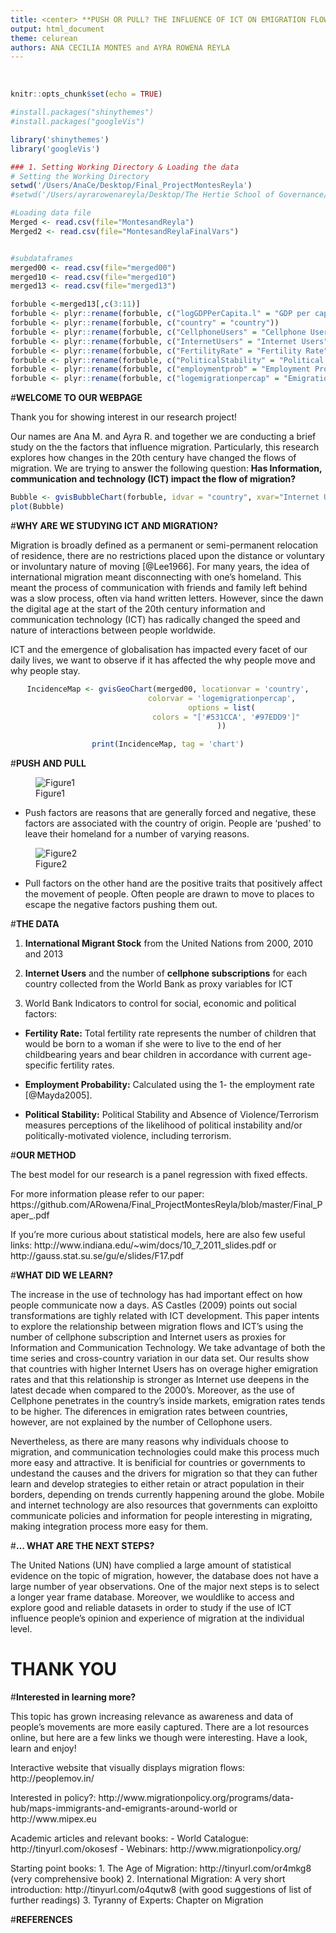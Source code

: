 ```yaml
--- 
title: <center> **PUSH OR PULL? THE INFLUENCE OF ICT ON EMIGRATION FLOWS** </center>
output: html_document 
theme: celurean
authors: ANA CECILIA MONTES and AYRA ROWENA REYLA 
---
```

 <br>

```r
knitr::opts_chunk$set(echo = TRUE)

#install.packages("shinythemes")
#install.packages("googleVis")

library('shinythemes')
library('googleVis')

### 1. Setting Working Directory & Loading the data
# Setting the Working Directory
setwd('/Users/AnaCe/Desktop/Final_ProjectMontesReyla')
#setwd('/Users/ayrarowenareyla/Desktop/The Hertie School of Governance/Collaborative Social Sciences/Final_ProjectMontesReyla')

#Loading data file
Merged <- read.csv(file="MontesandReyla")
Merged2 <- read.csv(file="MontesandReylaFinalVars")


#subdataframes
merged00 <- read.csv(file="merged00")
merged10 <- read.csv(file="merged10")
merged13 <- read.csv(file="merged13")

forbuble <-merged13[,c(3:11)]
forbuble <- plyr::rename(forbuble, c("logGDPPerCapita.l" = "GDP per capita")) 
forbuble <- plyr::rename(forbuble, c("country" = "country")) 
forbuble <- plyr::rename(forbuble, c("CellphoneUsers" = "Cellphone Users")) 
forbuble <- plyr::rename(forbuble, c("InternetUsers" = "Internet Users")) 
forbuble <- plyr::rename(forbuble, c("FertilityRate" = "Fertility Rate")) 
forbuble <- plyr::rename(forbuble, c("PoliticalStability" = "Political Stability")) 
forbuble <- plyr::rename(forbuble, c("employmentprob" = "Employment Probability")) 
forbuble <- plyr::rename(forbuble, c("logemigrationpercap" = "Emigration per capita")) 
```

#**WELCOME TO OUR WEBPAGE** 

Thank you for showing interest in our research project! 

Our names are Ana M. and Ayra R. and together we are conducting a brief study on the the factors that influence migration. Particularly, this research explores how changes in the 20th century have  changed the flows of migration. We are trying to answer the following question: **Has Information, communication and technology (ICT) impact the flow of migration?**


```r
Bubble <- gvisBubbleChart(forbuble, idvar = "country", xvar="Internet Users", yvar="Emigration per capita")
plot(Bubble)

```


<table>

#**WHY ARE WE STUDYING ICT AND MIGRATION?**


Migration is broadly defined as a permanent or semi-permanent relocation of residence, there are no restrictions placed upon the distance or voluntary or involuntary nature of moving [@Lee1966]. For many years, the idea of international migration meant disconnecting with one's homeland. This meant the process of communication with friends and family left behind was a slow process, often via hand written letters. However, since the dawn the digital age at the start of the 20th century information and communication technology (ICT) has radically changed the speed and nature of interactions between people worldwide. 

ICT and the emergence of globalisation has impacted every facet of our daily lives, we want to observe if it has affected the why people move and why people stay. 

<center>
```r
IncidenceMap <- gvisGeoChart(merged00, locationvar = 'country',
                        colorvar = 'logemigrationpercap',
                        options = list(
                          colors = "['#531CCA', '#97EDD9']"
                        ))

print(IncidenceMap, tag = 'chart')
````
</center> 


#**PUSH AND PULL**

![Figure1](http://i63.tinypic.com/2u7ul1k.jpg) 

- Push factors are reasons that are generally forced and negative, these factors are associated with the country of origin. People are 'pushed' to leave their homeland for a number of varying reasons.  

![Figure2](http://i67.tinypic.com/5vmwrm.jpg) 

- Pull factors on the other hand are the positive traits that positively affect the movement of people. Often people are drawn to move to places to escape the negative factors pushing them out.



#**THE DATA**

1. **International Migrant Stock** from the United Nations from 2000, 2010 and 2013

2. **Internet Users** and the number of **cellphone subscriptions** for each country collected from the World Bank as proxy variables for ICT 

3. World Bank Indicators to control for social, economic and political factors:

- **Fertility Rate:** Total fertility rate represents the number of children that would be born to a woman if she were to live to the end of her childbearing years and bear children in accordance with current age-specific fertility rates.

- **Employment Probability:** Calculated using the 1- the employment rate [@Mayda2005].

- **Political Stability:** Political Stability and Absence of Violence/Terrorism measures perceptions of the likelihood of political instability and/or politically-motivated violence, including terrorism.

#**OUR METHOD**

The best model for our research is a panel regression with fixed effects.

For more information please refer to our paper: https://github.com/ARowena/Final_ProjectMontesReyla/blob/master/Final_Paper_.pdf

If you're more curious about statistical models, here are also few useful links: http://www.indiana.edu/~wim/docs/10_7_2011_slides.pdf or http://gauss.stat.su.se/gu/e/slides/F17.pdf

#**WHAT DID WE LEARN?**

The increase in the use of technology has had important effect on how people communicate now a days. AS Castles (2009) points out social transformations are tighly related with ICT development. This paper intents to explore the relationship between migration flows and ICT's using the number of cellphone subscription and Internet users as proxies for Information and  Communication Technology. We take advantage of both the time series and cross-country variation in our data set. Our results show that countries with higher Internet Users has on overage higher emigration rates and that this relationship is stronger as Internet use deepens in the latest decade when compared to the 2000's. Moreover, as the use of Cellphone penetrates in the country's inside markets, emigration rates tends to be higher. The diferences in emigration rates between countries, however, are not explained by the number of Cellophone users. 

Nevertheless, as there are many reasons why individuals choose to migration, and communication technologies could make this process much more easy and attractive. It is benificial for countries or governments to undestand the causes and the drivers for migration so that they can futher learn and develop strategies to either retain or atract population in their borders, depending on trends currently happening around the globe. Mobile and internet technology are also resources that governments can exploitto communicate policies and information for people interesting in migrating, making integration process more easy for them.

#**... WHAT ARE THE NEXT STEPS?** 

The United Nations (UN) have complied a large amount of statistical evidence on the topic of migration, however, the database does not have a large number of year observations. One of the major next steps is to select a longer year frame database. Moreover, we wouldlike to  access and explore good and reliable datasets in order to study if the use of ICT influence people's opinion and experience of migration at the individual level. 





# **THANK YOU**


#**Interested in learning more?**

This topic has grown increasing relevance as awareness and data of people's movements are more easily captured. There are a lot resources online, but here are a few links we though were interesting. Have a look, learn and enjoy!

Interactive website that visually displays migration flows: http://peoplemov.in/

Interested in policy?: http://www.migrationpolicy.org/programs/data-hub/maps-immigrants-and-emigrants-around-world or http://www.mipex.eu

Academic articles and relevant books: 
- World Catalogue: http://tinyurl.com/okosesf
- Webinars: http://www.migrationpolicy.org/

Starting point books: 
1. The Age of Migration: http://tinyurl.com/or4mkg8 (very comprehensive book)
2. International Migration: A very short introduction: http://tinyurl.com/o4qutw8 (with good suggestions of list of further readings)
3. Tyranny of Experts: Chapter on Migration




#**REFERENCES**

</table>
